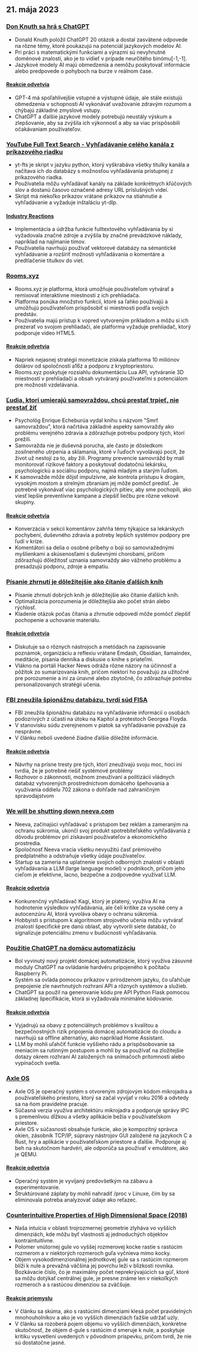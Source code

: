 

<CallToAction />

<Steps>

## 21. mája 2023

### [Don Knuth sa hrá s ChatGPT](https://cs.stanford.edu/~knuth/chatGPT20.txt)

- Donald Knuth položil ChatGPT 20 otázok a dostal zasvätené odpovede na rôzne témy, ktoré poukazujú na potenciál jazykových modelov AI.
- Pri práci s matematickými funkciami a výrazmi sú nevyhnutné doménové znalosti, ako je to vidieť v prípade neurčitého binómu[-1,-1].
- Jazykové modely AI majú obmedzenia a nemôžu poskytovať informácie alebo predpovede o pohyboch na burze v reálnom čase.

#### [Reakcie odvetvia](http://news.ycombinator.com/item?id=36012360)

- GPT-4 má spoľahlivejšie vstupné a výstupné údaje, ale stále existujú obmedzenia v schopnosti AI vykonávať uvažovanie zdravým rozumom a chýbajú základné zmyslové vstupy.
- ChatGPT a ďalšie jazykové modely potrebujú neustály výskum a zlepšovanie, aby sa zvýšila ich výkonnosť a aby sa viac prispôsobili očakávaniam používateľov.

### [YouTube Full Text Search - Vyhľadávanie celého kanála z príkazového riadku](https://github.com/NotJoeMartinez/yt-fts)

- yt-fts je skript v jazyku python, ktorý vyškrabáva všetky titulky kanála a načítava ich do databázy s možnosťou vyhľadávania prístupnej z príkazového riadka.
- Používatelia môžu vyhľadávať kanály na základe konkrétnych kľúčových slov a dostanú časovo označené adresy URL príslušných videí.
- Skript má niekoľko príkazov vrátane príkazov na stiahnutie a vyhľadávanie a vyžaduje inštaláciu yt-dlp.

#### [Industry Reactions](http://news.ycombinator.com/item?id=36009774)

- Implementácia a údržba funkcie fulltextového vyhľadávania by si vyžadovala značné zdroje a zvýšila by značné prevádzkové náklady, napríklad na najímanie tímov.
- Používatelia navrhujú používať vektorové databázy na sémantické vyhľadávanie a rozšíriť možnosti vyhľadávania o komentáre a predtlačenie titulkov do viet.

### [Rooms.xyz](https://rooms.xyz/)

- Rooms.xyz je platforma, ktorá umožňuje používateľom vytvárať a remixovať interaktívne miestnosti z ich prehliadača.
- Platforma ponúka množstvo funkcií, ktoré sa ľahko používajú a umožňujú používateľom prispôsobiť si miestnosti podľa svojich predstáv.
- Používatelia majú prístup k vopred vytvoreným príkladom a môžu si ich prezerať vo svojom prehliadači, ale platforma vyžaduje prehliadač, ktorý podporuje video HTML5.

#### [Reakcie odvetvia](http://news.ycombinator.com/item?id=36009430)

- Napriek nejasnej stratégii monetizácie získala platforma 10 miliónov dolárov od spoločnosti a16z a podporu z kryptopriestoru.
- Rooms.xyz poskytuje rozsiahlu dokumentáciu Lua API, vytváranie 3D miestností v prehliadači a obsah vytváraný používateľmi s potenciálom pre možnosti vzdelávania.

### [Ľudia, ktorí umierajú samovraždou, chcú prestať trpieť, nie prestať žiť](https://english.elpais.com/science-tech/2023-05-20/psychologist-enrique-echeburua-people-who-die-by-suicide-want-to-stop-suffering-not-to-stop-living.html)

- Psychológ Enrique Echeburúa vydal knihu s názvom "Smrť samovraždou", ktorá načrtáva základné aspekty samovraždy ako problému verejného zdravia a zdôrazňuje potrebu podpory tých, ktorí prežili.
- Samovražda nie je duševná porucha, ale často je dôsledkom zosilneného utrpenia a sklamania, ktoré v ľuďoch vyvolávajú pocit, že život už nestojí za to, aby žili. Programy prevencie samovrážd by mali monitorovať rizikové faktory a poskytovať dodatočnú lekársku, psychologickú a sociálnu podporu, najmä mladým a starým ľuďom.
- K samovražde môže dôjsť impulzívne, ale kontrola prístupu k drogám, vysokým mostom a strelným zbraniam jej môže pomôcť predísť. Je potrebné vykonávať viac psychologických pitiev, aby sme pochopili, ako viesť lepšie preventívne kampane a zlepšiť liečbu pre rôzne vekové skupiny.

#### [Reakcie odvetvia](http://news.ycombinator.com/item?id=36010975)

- Konverzácia v sekcii komentárov zahŕňa témy týkajúce sa lekárskych pochybení, duševného zdravia a potreby lepších systémov podpory pre ľudí v kríze.
- Komentátori sa delia o osobné príbehy o boji so samovražednými myšlienkami a skúsenosťami s duševnými chorobami, pričom zdôrazňujú dôležitosť uznania samovraždy ako vážneho problému a presadzujú podporu, zdroje a empatiu.

### [Písanie zhrnutí je dôležitejšie ako čítanie ďalších kníh](https://www.andreasfragner.com/writing/writing-summaries)

- Písanie zhrnutí dobrých kníh je dôležitejšie ako čítanie ďalších kníh.
- Optimalizácia porozumenia je dôležitejšia ako počet strán alebo rýchlosť.
- Kladenie otázok počas čítania a zhrnutie odpovedí môže pomôcť zlepšiť pochopenie a uchovanie materiálu.

#### [Reakcie odvetvia](http://news.ycombinator.com/item?id=36011599)

- Diskutuje sa o rôznych nástrojoch a metódach na zapisovanie poznámok, organizáciu a reflexiu vrátane Emdash, Obsidian, llamaindex, meditácie, písania denníka a diskusie o knihe s priateľmi.
- Vlákno na portáli Hacker News odráža rôzne názory na účinnosť a pôžitok zo sumarizovania kníh, pričom niektorí ho považujú za užitočné pre porozumenie a iní za únavné alebo zbytočné, čo zdôrazňuje potrebu personalizovaných stratégií učenia.

### [FBI zneužila špionážnu databázu, tvrdí súd FISA](https://www.wsj.com/articles/fbi-improperly-searched-spy-database-for-information-on-americans-court-says-2f12bcd)

- FBI zneužila špionážnu databázu na vyhľadávanie informácií o osobách podozrivých z účasti na útoku na Kapitol a protestoch Georgea Floyda.
- V stanovisku súdu zverejnenom v piatok sa vyhľadávanie považuje za nesprávne.
- V článku neboli uvedené žiadne ďalšie dôležité informácie.

#### [Reakcie odvetvia](http://news.ycombinator.com/item?id=36011550)

- Návrhy na prísne tresty pre tých, ktorí zneužívajú svoju moc, hoci iní tvrdia, že je potrebné riešiť systémové problémy
- Rozhovor o zákonnosti, možnom zneužívaní a politizácii vládnych databáz vytvorených prostredníctvom domáceho špehovania a využívania oddielu 702 zákona o dohľade nad zahraničným spravodajstvom

### [We will be shutting down neeva.com](https://neeva.com/blog/may-announcement)

- Neeva, začínajúci vyhľadávač s prístupom bez reklám a zameraným na ochranu súkromia, ukončí svoj produkt spotrebiteľského vyhľadávania z dôvodu problémov pri získavaní používateľov a ekonomického prostredia.
- Spoločnosť Neeva vracia všetku nevyužitú časť prémiového predplatného a odstraňuje všetky údaje používateľov.
- Startup sa zameria na uplatnenie svojich odborných znalostí v oblasti vyhľadávania a LLM (large language model) v podnikoch, pričom jeho cieľom je efektívne, lacno, bezpečne a zodpovedne využívať LLM.

#### [Reakcie odvetvia](http://news.ycombinator.com/item?id=36013783)

- Konkurenčný vyhľadávač Kagi, ktorý je platený, využíva AI na hodnotenie výsledkov vyhľadávania, ale čelí kritike za vysoké ceny a autocenzúru AI, ktorá vyvoláva obavy o ochranu súkromia.
- Hobbyisti s prístupom k algoritmom strojového učenia môžu vytvárať znalosti špecifické pre danú oblasť, aby vytvorili siete databáz, čo signalizuje potenciálnu zmenu v budúcnosti vyhľadávania.

### [Použitie ChatGPT na domácu automatizáciu](https://www.atomic14.com/2023/05/14/is-this-the-future-of-home-automation.html)

- Bol vyvinutý nový projekt domácej automatizácie, ktorý využíva zásuvné moduly ChatGPT na ovládanie hardvéru pripojeného k počítaču Raspberry Pi.
- Systém sa ovláda pomocou príkazov v prirodzenom jazyku, čo uľahčuje prepojenie zle navrhnutých rozhraní API a rôznych systémov a služieb.
- ChatGPT sa použil na generovanie kódu pre API Python Flask pomocou základnej špecifikácie, ktorá si vyžadovala minimálne kódovanie.

#### [Reakcie odvetvia](http://news.ycombinator.com/item?id=36013571)

- Vyjadrujú sa obavy z potenciálnych problémov s kvalitou a bezpečnostných rizík pripojenia domácej automatizácie do cloudu a navrhujú sa offline alternatívy, ako napríklad Home Assistant.
- LLM by mohli uľahčiť funkcie vyššieho rádu a prispôsobovanie sa meniacim sa rutinným postupom a mohli by sa používať na zložitejšie dotazy okrem rozhraní AI založených na snímačoch prítomnosti alebo vypínačoch svetla.

### [Axle OS](https://axleos.com/)

- Axle OS je operačný systém s otvoreným zdrojovým kódom mikrojadra a používateľského priestoru, ktorý sa začal vyvíjať v roku 2016 a odvtedy sa na ňom pravidelne pracuje.
- Súčasná verzia využíva architektúru mikrojadra a podporuje správy IPC s premenlivou dĺžkou a všetky aplikácie bežia v používateľskom priestore.
- Axle OS v súčasnosti obsahuje funkcie, ako je kompozitný správca okien, zásobník TCP/IP, súpravy nástrojov GUI založené na jazykoch C a Rust, hry a aplikácie v používateľskom priestore a ďalšie. Podporuje aj beh na skutočnom hardvéri, ale odporúča sa používať v emulátore, ako je QEMU.

#### [Reakcie odvetvia](http://news.ycombinator.com/item?id=36008526)

- Operačný systém je vyvíjaný predovšetkým na zábavu a experimentovanie.
- Štruktúrované záplaty by mohli nahradiť /proc v Linuxe, čím by sa eliminovala potreba analyzovať údaje ako reťazec.

### [Counterintuitive Properties of High Dimensional Space (2018)](https://marckhoury.github.io/blog/counterintuitive-properties-of-high-dimensional-space/)

- Naša intuícia v oblasti trojrozmernej geometrie zlyháva vo vyšších dimenziách, kde môžu byť vlastnosti aj jednoduchých objektov kontraintuitívne.
- Polomer vnútornej gule vo vyššej rozmerovej kocke rastie s rastúcim rozmerom a v niektorých rozmeroch guľa vyčnieva mimo kocky.
- Objem vysokodimenzionálnej jednotkovej gule sa s rastúcim rozmerom blíži k nule a prevažná väčšina jej povrchu leží v blízkosti rovníka. Bozkávacie číslo, čo je maximálny počet neprekrývajúcich sa gúľ, ktoré sa môžu dotýkať centrálnej gule, je presne známe len v niekoľkých rozmeroch a s rastúcou dimenziou sa zväčšuje.

#### [Reakcie priemyslu](http://news.ycombinator.com/item?id=36009667)

- V článku sa skúma, ako s rastúcimi dimenziami klesá počet pravidelných mnohouholníkov a ako je vo vyšších dimenziách ťažšie udržať uzly.
- V článku sa rozoberá pojem objemu vo vyšších dimenziách, konkrétne skutočnosť, že objem d-gule s rastúcim d smeruje k nule, a poskytuje kritiku vysvetlení uvedených v pôvodnom príspevku, pričom tvrdí, že nie sú dostatočne jasné.

</Steps>
